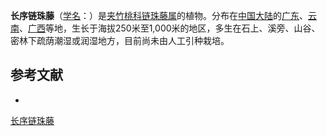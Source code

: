 {{Speciesbox
| name = 长序链珠藤
| status = 
| status_system = 
| image =
| genus = Alyxia
| species = yunkuniana
| authority = Tsiang in Sunyatsenia
}}

'''长序链珠藤'''（[[学名|学名]]：{{lang|la|''Alyxia yunkuniana''}}）是[[夹竹桃科|夹竹桃科]][[链珠藤属|链珠藤属]]的植物。分布在[[中国大陆|中国大陆]]的[[广东|广东]]、[[云南|云南]]、[[广西|广西]]等地，生长于海拔250米至1,000米的地区，多生在石上、溪旁、山谷、密林下疏荫潮湿或润湿地方，目前尚未由人工引种栽培。

== 参考文献 ==
<div class="references-small">
* {{cite web| url =http://www.bioinfo.cn/db05/KmzwSpecies.php?action=view&id=30447| title =长序链珠藤| work =《中国高等植物数据库全库》| publisher =中国科学院微生物研究所| author =昆明植物研究所| accessdate =2009-02-26| deadurl =yes| archiveurl =https://web.archive.org/web/20160305002424/http://www.bioinfo.cn/db05/KmzwSpecies.php?action=view&id=30447| archivedate =2016-03-05}}
</div>
{{Taxonbar|from=Q15232801}}

[[Category:念珠藤属|长序链珠藤]]


{{植物小作品}}